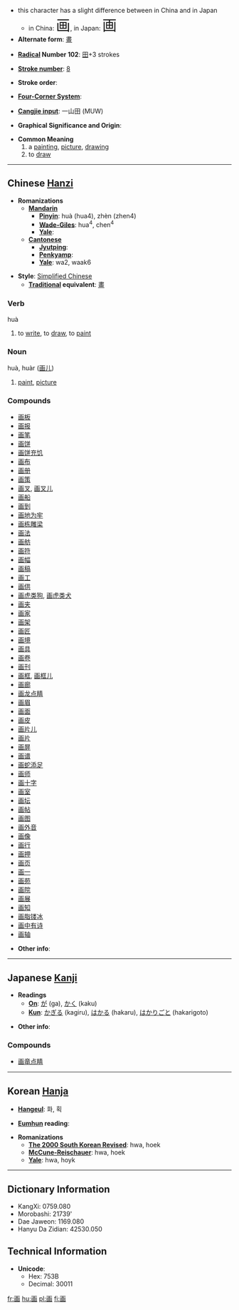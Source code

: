 *this character has a slight difference between in China and in Japan
**in China: <font size="6"><font lang="zh">画</font></font>, in Japan: <font size="6"><font lang="ja">画</font></font>
* '''Alternate form''': [[畫]]

* '''[[Wiktionary:Chinese radical index| Radical]] Number 102''': [[Wiktionary:Chinese radical index 田|田]]+3 strokes

* '''[[Wiktionary:Chinese total strokes index|Stroke number]]''': [[Wiktionary:Chinese total strokes index 8|8]]

* '''Stroke order''': 

* '''[[Wiktionary:Chinese four corner index|Four-Corner System]]''': 

* '''[[Wiktionary:Chinese Cangjie index|Cangjie input]]''': 一山田 (MUW)

* '''Graphical Significance and Origin''': 

* '''Common Meaning'''
*# a [[painting]], [[picture]], [[drawing]]
*# to [[draw]]

----

== Chinese [[Hanzi]] ==

* '''Romanizations'''
** '''[[Mandarin]]'''
*** '''[[Pinyin]]''': huà (hua4), zhèn (zhen4)
*** '''[[Wade-Giles]]''': hua<sup>4</sup>, chen<sup>4</sup>
*** '''[[Yale]]''': 
** '''[[Cantonese]]'''
*** '''[[Jyutping]]''':
*** '''[[Penkyamp]]''': 
*** '''[[Yale]]''': wa2, waak6

* '''Style''': [[Simplified Chinese]] 
** '''[[Traditional Chinese|Traditional]] equivalent''': [[畫]]

===Verb===
huà

# to [[write]], to [[draw]], to [[paint]]

===Noun===
huà, huàr ([[画儿]])

# [[paint]], [[picture]]

===Compounds===
*[[画板]]
*[[画报]]
*[[画笔]]
*[[画饼]]
*[[画饼充饥]]
*[[画布]]
*[[画册]]
*[[画策]]
*[[画叉]], [[画叉儿]]
*[[画船]]
*[[画到]]
*[[画地为牢]]
*[[画栋雕梁]]
*[[画法]]
*[[画舫]]
*[[画符]]
*[[画幅]]
*[[画稿]]
*[[画工]]
*[[画供]]
*[[画虎类狗]], [[画虎类犬]]
*[[画夹]]
*[[画家]]
*[[画架]]
*[[画匠]]
*[[画境]]
*[[画具]]
*[[画卷]]
*[[画刊]]
*[[画框]], [[画框儿]]
*[[画廊]]
*[[画龙点睛]]
*[[画眉]]
*[[画面]]
*[[画皮]]
*[[画片儿]]
*[[画片]]
*[[画屏]]
*[[画谱]]
*[[画蛇添足]]
*[[画师]]
*[[画十字]]
*[[画室]]
*[[画坛]]
*[[画帖]]
*[[画图]]
*[[画外音]]
*[[画像]]
*[[画行]]
*[[画押]]
*[[画页]]
*[[画一]]
*[[画苑]]
*[[画院]]
*[[画展]]
*[[画知]]
*[[画脂镂冰]]
*[[画中有诗]]
*[[画轴]]

* '''Other info''': 

----

== Japanese [[Kanji]] ==

* '''Readings'''
** '''[[On]]''': [[が]] (ga), [[かく]] (kaku)
** '''[[Kun]]''': [[かぎる]] (kagiru), [[はかる]] (hakaru), [[はかりごと]] (hakarigoto)

* '''Other info''':  

===Compounds===
*[[画竜点睛]]

----

== Korean [[Hanja]] ==

* '''[[Hangeul]]''': 화, 획

* '''[[Eumhun]] reading''': 

* '''Romanizations'''
** '''[[The 2000 South Korean Revised Romanization|The 2000 South Korean Revised]]''': hwa, hoek
** '''[[McCune-Reischauer]]''': hwa, hoek
** '''[[Yale]]''': hwa, hoyk

----

== Dictionary Information ==

* KangXi: 0759.080
* Morobashi: 21739'
* Dae Jaweon: 1169.080
* Hanyu Da Zidian: 42530.050

== Technical Information ==

* '''Unicode''':
** Hex: 753B
** Decimal: 30011

[[fr:画]]
[[hu:画]]
[[pl:画]]
[[fi:画]]